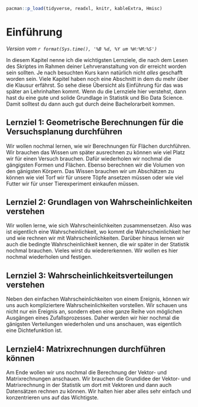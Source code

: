 ```r
pacman::p_load(tidyverse, readxl, knitr, kableExtra, Hmisc)
```

# Einführung {#sec-intro}

*Version vom `r format(Sys.time(), '%B %d, %Y um %H:%M:%S')`*

In diesem Kapitel nenne ich die wichtigsten Lernziele, die nach dem Lesen des Skriptes im Rahmen deiner Lehrveranstaltung von dir erreicht worden sein sollten. Je nach besuchten Kurs kann natürlich nicht *alles* geschafft worden sein. Viele Kapitel haben noch eine Abschnitt in dem du mehr über die Klausur erfährst. So sehe diese Übersicht als Einführung für das was später an Lehrinhalten kommt. Wenn du die Lernziele hier verstehst, dann hast du eine gute und solide Grundlage in Statistik und Bio Data Science. Damit solltest du dann auch gut durch deine Bachelorarbeit kommen.

## Lernziel 1: Geometrische Berechnungen für die Versuchsplanung durchführen

Wir wollen nochmal lernen, wie wir Berechnungen für Flächen durchführen. Wir brauchen das Wissen um später ausrechnen zu können wie viel Platz wir für einen Versuch brauchen. Dafür wiederholen wir nochmal die gängigsten Formen und Flächen. Ebenso berechnen wir die Volumen von den gänigsten Körpern. Das Wissen brauchen wir um Abschätzen zu können wie viel Torf wir für unsere Töpfe ansetzen müssen oder wie viel Futter wir für unser Tierexperiment einkaufen müssen.

## Lernziel 2: Grundlagen von Wahrscheinlichkeiten verstehen

Wir wollen lerne, wie sich Wahrscheinlichkeiten zusammensetzen. Also was ist eigentlich eine Wahrscheinlichkeit, wo kommt die Wahrscheinlichkeit her und wie rechnen wir mit Wahrscheinlichkeiten. Darüber hinaus lernen wir auch die bedingte Wahrscheinlichkeit kennen, die wir später in der Statistik nochmal brauchen. Vieles wirst du wiedererkennen. Wir wollen es hier nochmal wiederholen und festigen. 

## Lernziel 3: Wahrscheinlichkeitsverteilungen verstehen

Neben den einfachen Wahrscheinlichkeiten von einem Ereignis, können wir uns auch kompliziertere Wahrscheinlichkeiten vorstellen. Wir schauen uns nicht nur ein Ereignis an, sondern eben eine ganze Reihe von möglichen Ausgängen eines Zufallsprozesses. Daher werden wir hier nochmal die gänigsten Verteilungen wiederholen und uns anschauen, was eigentlich eine Dichtefunktion ist. 

## Lernziel4: Matrixrechnungen durchführen können

Am Ende wollen wir uns nochmal die Berechnung der Vektor- und Matrixrechnungen anschauen. Wir brauchen die Grundidee der Vektor- und Matrixrechnung in der Statistik um dort mit Vektoren und dann auch Datensätzen rechnen zu können. Wir halten hier aber alles sehr einfach und konzentrieren uns auf das Wichtigste.